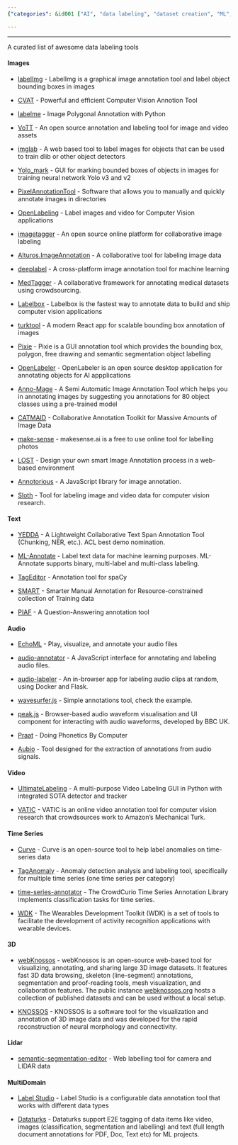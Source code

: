 ```yaml
---
{"categories": &id001 ["AI", "data labeling", "dataset creation", "ML", "pyjom", "supervised"], "category": "Data Annotation Tools", "date": "2022-08-09 17:43:49", "description": "This article introduces several open-source tools for image and video data labeling, such as OpenLabeler, Anno-Mage, CATMAID, and makesense.ai. Additionally, it covers 2D/3D tools that can be applied to various applications, including neural morphology and LIDAR datasets.", "tags": *id001, "title": "Awesome-Data-Labeling"}

---
```


------

A curated list of awesome data labeling tools

#### Images

* [labelImg](https://github.com/tzutalin/labelImg) - LabelImg is a graphical image annotation tool and label object bounding boxes in images

* [CVAT](https://github.com/opencv/cvat) - Powerful and efficient Computer Vision Annotion Tool

* [labelme](https://github.com/wkentaro/labelme) - Image Polygonal Annotation with Python

* [VoTT](https://github.com/microsoft/VoTT) - An open source annotation and labeling tool for image and video assets

* [imglab](https://github.com/NaturalIntelligence/imglab) - A web based tool to label images for objects that can be used to train dlib or other object detectors

* [Yolo_mark](https://github.com/AlexeyAB/Yolo_mark) - GUI for marking bounded boxes of objects in images for training neural network Yolo v3 and v2

* [PixelAnnotationTool](https://github.com/abreheret/PixelAnnotationTool) - Software that allows you to manually and quickly annotate images in directories

* [OpenLabeling](https://github.com/Cartucho/OpenLabeling) - Label images and video for Computer Vision applications

* [imagetagger](https://github.com/bit-bots/imagetagger) - An open source online platform for collaborative image labeling

* [Alturos.ImageAnnotation](https://github.com/AlturosDestinations/Alturos.ImageAnnotation) - A collaborative tool for labeling image data

* [deeplabel](https://github.com/jveitchmichaelis/deeplabel) - A cross-platform image annotation tool for machine learning

* [MedTagger](https://github.com/medtagger/MedTagger) - A collaborative framework for annotating medical datasets using crowdsourcing.

* [Labelbox](https://github.com/Labelbox/Labelbox) - Labelbox is the fastest way to annotate data to build and ship computer vision applications

* [turktool](https://github.com/jaxony/turktool) - A modern React app for scalable bounding box annotation of images

* [Pixie](https://github.com/buni-rock/Pixie) - Pixie is a GUI annotation tool which provides the bounding box, polygon, free drawing and semantic segmentation object labelling

* [OpenLabeler](https://github.com/kinhong/OpenLabeler) - OpenLabeler is an open source desktop application for annotating objects for AI appplications

* [Anno-Mage](https://github.com/virajmavani/semi-auto-image-annotation-tool) - A Semi Automatic Image Annotation Tool which helps you in annotating images by suggesting you annotations for 80 object classes using a pre-trained model

* [CATMAID](https://github.com/catmaid/CATMAID) - Collaborative Annotation Toolkit for Massive Amounts of Image Data

* [make-sense](https://github.com/SkalskiP/make-sense) - makesense.ai is a free to use online tool for labelling photos

* [LOST](https://github.com/l3p-cv/lost) - Design your own smart Image Annotation process in a web-based environment

* [Annotorious](https://github.com/recogito/annotorious) - A JavaScript library for image annotation.

* [Sloth](https://github.com/cvhciKIT/sloth) - Tool for labeling image and video data for computer vision research.

#### Text

* [YEDDA](https://github.com/jiesutd/YEDDA) - A Lightweight Collaborative Text Span Annotation Tool (Chunking, NER, etc.). ACL best demo nomination.

* [ML-Annotate](https://github.com/planbrothers/ml-annotate) - Label text data for machine learning purposes. ML-Annotate supports binary, multi-label and multi-class labeling.

* [TagEditor](https://github.com/d5555/TagEditor) - Annotation tool for spaCy

* [SMART](https://github.com/RTIInternational/SMART) - Smarter Manual Annotation for Resource-constrained collection of Training data

* [PIAF](https://github.com/etalab/piaf) - A Question-Answering annotation tool

#### Audio

* [EchoML](https://github.com/ritazh/EchoML) - Play, visualize, and annotate your audio files

* [audio-annotator](https://github.com/CrowdCurio/audio-annotator) - A JavaScript interface for annotating and labeling audio files.

* [audio-labeler](https://github.com/hipstas/audio-labeler) - An in-browser app for labeling audio clips at random, using Docker and Flask.

* [wavesurfer.js](https://github.com/katspaugh/wavesurfer.js) - Simple annotations tool, check the example.

* [peak.js](https://github.com/bbc/peaks.js) - Browser-based audio waveform visualisation and UI component for interacting with audio waveforms, developed by BBC UK.

* [Praat](https://github.com/praat/praat) - Doing Phonetics By Computer

* [Aubio](https://aubio.org/) - Tool designed for the extraction of annotations from audio signals.

#### Video

* [UltimateLabeling](https://github.com/alexandre01/UltimateLabeling) - A multi-purpose Video Labeling GUI in Python with integrated SOTA detector and tracker

* [VATIC](https://github.com/cvondrick/vatic) - VATIC is an online video annotation tool for computer vision research that crowdsources work to Amazon's Mechanical Turk.

#### Time Series

* [Curve](https://github.com/baidu/Curve) - Curve is an open-source tool to help label anomalies on time-series data

* [TagAnomaly](https://github.com/Microsoft/TagAnomaly) - Anomaly detection analysis and labeling tool, specifically for multiple time series (one time series per category)

* [time-series-annotator](https://github.com/CrowdCurio/time-series-annotator) - The CrowdCurio Time Series Annotation Library implements classification tasks for time series.

* [WDK](https://github.com/avenix/WDK) - The Wearables Development Toolkit (WDK) is a set of tools to facilitate the development of activity recognition applications with wearable devices.

#### 3D

* [webKnossos](https://github.com/scalableminds/webknossos) - webKnossos is an open-source web-based tool for visualizing, annotating, and sharing large 3D image datasets. It features fast 3D data browsing, skeleton (line-segment) annotations, segmentation and proof-reading tools, mesh visualization, and collaboration features. The public instance [webknossos.org](https://webknossos.org) hosts a collection of published datasets and can be used without a local setup.

* [KNOSSOS](https://github.com/knossos-project/knossos) - KNOSSOS is a software tool for the visualization and annotation of 3D image data and was developed for the rapid reconstruction of neural morphology and connectivity.

#### Lidar

* [semantic-segmentation-editor](https://github.com/Hitachi-Automotive-And-Industry-Lab/semantic-segmentation-editor) - Web labelling tool for camera and LIDAR data

#### MultiDomain

* [Label Studio](https://github.com/heartexlabs/label-studio) - Label Studio is a configurable data annotation tool that works with different data types

* [Dataturks](https://dataturks.com/) - Dataturks support E2E tagging of data items like video, images (classification, segmentation and labelling) and text (full length document annotations for PDF, Doc, Text etc) for ML projects.

